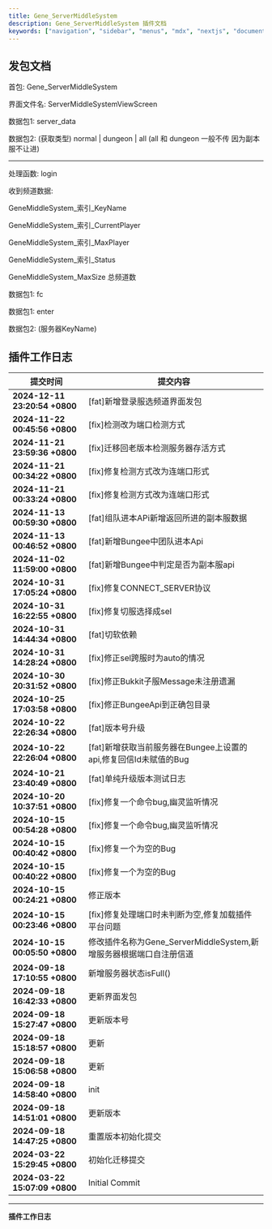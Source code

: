 ```yaml
---
title: Gene_ServerMiddleSystem
description: Gene_ServerMiddleSystem 插件文档
keywords: ["navigation", "sidebar", "menus", "mdx", "nextjs", "documents"]
---
```



## 发包文档


<Step>
<StepItem title="数据首包">

首包: Gene_ServerMiddleSystem

界面文件名: ServerMiddleSystemViewScreen

</StepItem>

<StepItem title="获取频道信息">

数据包1: server_data

数据包2: (获取类型) normal | dungeon | all (all 和 dungeon 一般不传 因为副本服不让进)

---

处理函数: login

收到频道数据:

GeneMiddleSystem_索引_KeyName

GeneMiddleSystem_索引_CurrentPlayer

GeneMiddleSystem_索引_MaxPlayer

GeneMiddleSystem_索引_Status

GeneMiddleSystem_MaxSize 总频道数

</StepItem>

<StepItem title="随机进服发包">

数据包1: fc


</StepItem>


<StepItem title="选择性进服">

数据包1: enter

数据包2: (服务器KeyName)


</StepItem>


</Step>



## 插件工作日志

| 提交时间                              | 提交内容                                                                          |
|--------------------------------------|---------------------------------------------------------------------------------|
| **2024-12-11 23:20:54 +0800** | [fat]新增登录服选频道界面发包 |
| **2024-11-22 00:45:56 +0800** | [fix]检测改为端口检测方式 |
| **2024-11-21 23:59:36 +0800** | [fix]迁移回老版本检测服务器存活方式 |
| **2024-11-21 00:34:22 +0800** | [fix]修复检测方式改为连端口形式 |
| **2024-11-21 00:33:24 +0800** | [fix]修复检测方式改为连端口形式 |
| **2024-11-13 00:59:30 +0800** | [fat]组队进本APi新增返回所进的副本服数据 |
| **2024-11-13 00:46:52 +0800** | [fat]新增Bungee中团队进本Api |
| **2024-11-02 11:59:00 +0800** | [fat]新增Bungee中判定是否为副本服api |
| **2024-10-31 17:05:24 +0800** | [fix]修复CONNECT_SERVER协议 |
| **2024-10-31 16:22:55 +0800** | [fix]修复切服选择成sel |
| **2024-10-31 14:44:34 +0800** | [fat]切软依赖 |
| **2024-10-31 14:28:24 +0800** | [fix]修正sel跨服时为auto的情况 |
| **2024-10-30 20:31:52 +0800** | [fix]修正Bukkit子服Message未注册遗漏 |
| **2024-10-25 17:03:58 +0800** | [fix]修正BungeeApi到正确包目录 |
| **2024-10-22 22:26:34 +0800** | [fat]版本号升级 |
| **2024-10-22 22:26:04 +0800** | [fat]新增获取当前服务器在Bungee上设置的api,修复回信Id未赋值的Bug |
| **2024-10-21 23:40:49 +0800** | [fat]单纯升级版本测试日志 |
| **2024-10-20 10:37:51 +0800** | [fix]修复一个命令bug,幽灵监听情况 |
| **2024-10-15 00:54:28 +0800** | [fix]修复一个命令bug,幽灵监听情况 |
| **2024-10-15 00:40:42 +0800** | [fix]修复一个为空的Bug |
| **2024-10-15 00:40:22 +0800** | [fix]修复一个为空的Bug |
| **2024-10-15 00:24:21 +0800** | 修正版本 |
| **2024-10-15 00:23:46 +0800** | [fix]修复处理端口时未判断为空,修复加载插件平台问题 |
| **2024-10-15 00:05:50 +0800** | 修改插件名称为Gene_ServerMiddleSystem,新增服务器根据端口自注册信道 |
| **2024-09-18 17:10:55 +0800** | 新增服务器状态isFull() |
| **2024-09-18 16:42:33 +0800** | 更新界面发包 |
| **2024-09-18 15:27:47 +0800** | 更新版本号 |
| **2024-09-18 15:18:57 +0800** | 更新 |
| **2024-09-18 15:06:58 +0800** | 更新 |
| **2024-09-18 14:58:40 +0800** | init |
| **2024-09-18 14:51:01 +0800** | 更新版本 |
| **2024-09-18 14:47:25 +0800** | 重置版本初始化提交 |
| **2024-03-22 15:29:45 +0800** | 初始化迁移提交 |
| **2024-03-22 15:07:09 +0800** | Initial Commit |

---
**插件工作日志**














